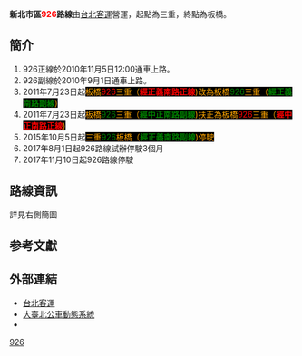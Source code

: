 {{Infobox Bus Route
| number = 新北市區<span style="color:red;">926</span>路線
| image = [[File:136FU_926.jpg|300px]]
| bgcolor = white
| fontcolor = red
| system = 新北市區
| manager = 新北市交通局運輸管理科
| operator = <!-- 注释出：[[File:Taipei_Bus_2nd_logo.png|50px]] -->台北客運
| garage = 三重二站
| vehicle =
| start = 三重
| via = 新北大橋、中正南路
| via1 = 
| end = 板橋
| length =
| level = 平日：07:00～20:30 <br />例假日：停駛
| level1 =
| frequency =  固定班次
| frequency1 =
| time =平日：<br />07:00 10:00 17:00 20:30 <br />
| fare = 台北聯營兩段票
| section_fare_1 = 捷運新埔站
| section_fare_buffer_1 = 新興路
| section_fare_2 =
| section_fare_buffer_2 =
| other_route =
| compete =
}}

'''新北市區<span style="color:red;">926</span>路線'''由[[台北客運|台北客運]]營運，起點為三重，終點為板橋。

== 簡介 ==

#926正線於2010年11月5日12:00通車上路。
#926副線於2010年9月1日通車上路。
#2011年7月23日起<span style="background-color: black; color:orange">板橋</font><span style="background-color: black; color:red">926</font><span style="background-color: black; color:orange">三重</font>（'''<span style="color:red;">經正義南路正線</span>''')改為<span style="background-color: black; color:orange">板橋</font><span style="background-color: black; color:green">926</font><span style="background-color: black; color:orange">三重</font>（'''<span style="color:green;">經正義南路副線</span>''')
#2011年7月23日起<span style="background-color: black; color:orange">板橋</font><span style="background-color: black; color:green">926</font><span style="background-color: black; color:orange">三重</font>（'''<span style="color:green;">經中正南路副線</span>''')扶正為<span style="background-color: black; color:orange">板橋</font><span style="background-color: black; color:red">926</font><span style="background-color: black; color:orange">三重</font>（'''<span style="color:red;">經中正南路正線</span>''')
#2015年10月5日起<span style="background-color: black; color:orange">三重<span style="background-color: black; color:green">926<span style="background-color: black; color:orange">板橋（'''<span style="color:green;">經正義南路副線</span>''')停駛
#2017年8月1日起926路線試辦停駛3個月
#2017年11月10日起926路線停駛

==路線資訊==
{{BS-map
|title=新北市公車926路線站牌
|legend=0
|lua=1
|collapse = yes
|map=
KBHFa~~'''三重二站'''
BHF~~分子尾
BHF~~新北高中
BHF~~吉祥街口
BHF~~自然公園
BHF~~五華街口
BHF~~集賢路
BHF~~尼加拉瓜公園
BHF(L)g~~[[捷運徐匯中學站|捷運徐匯中學站]](集賢路)
BHF~~徐匯中學
BHF~~幸福戲院
BHF~~建和新村
BHF~~[[捷運三和國中站|捷運三和國中站]]
BHF~~三和國中
BHF~~格致中學(三和路)
BHF~~厚德派出所
BHF~~德林寺(三和路)
BHF~~龍門路口
BHF~~三安里
BHF~~長壽西街口
BHF~~三重客運
BHF~~正義重新路口
BHF(R)f~~天台廣場
BHF~~大同路口
BHF~~中正南路口
BHF~~重安街口
BHF~~麗寶之星
uBHF~~新興路
uBHF~~三重中學
uBHF~~集美街口
uBHF(R)f~~重新大橋
uBHF(R)f~~民生溪頭路口
uBHF~~長江路口
uBHF~~大漢橋
uBHF~~[[捷運新埔站|捷運新埔站]]
BHF(L)g~~板橋花市
BHF~~[[致理科技大學|致理科技大學]]
BHF~~中山國中(暫不停靠)
BS2+l\BS2+r
新民里! !BHF(R)f\BHF(L)g~~ [[板橋車站_(臺灣)|板橋車站]](文化路)
BS2l\BS2r
BHF~~板橋公車站
BHF~~新北市政府(新府路)
BHF~~民權路口
BHF~~介壽公園
BHF~~實踐成都街口
BHF~~後埔國小
BHF~~重慶忠孝路口
BHF~~重慶國中
BHF~~壽德新村
BHF~~五權街口
BHF~~重慶國小
KBHFe~~'''板橋後站'''
}}
詳見右側簡圖

==参考文獻==
{{reflist}}

==外部連結==
*[http://www.tpebus.com.tw/ 台北客運] {{Wayback|url=http://www.tpebus.com.tw/ |date=20191228013356 }}
*[https://web.archive.org/web/20151205024202/http://ebus.taipei.gov.tw/ 大臺北公車動態系統]
*{{facebook|TransTaipei|暢行台北公車客運資訊站}}
{{新北市區公車路線}}{{台北聯營公車路線}}{{台北聯營公車}}[[Category:新北市區公車路線|926]]